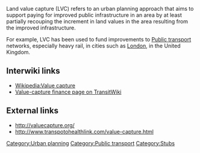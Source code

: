 Land value capture (LVC) refers to an urban planning approach that aims to support paying for improved public infrastructure in an area by at least partially recouping the increment in land values in the area resulting from the improved infrastructure.

For example, LVC has been used to fund improvements to [[Public transport]] networks, especially heavy rail, in cities such as [[London]], in the United Kingdom.

== Interwiki links ==

* [[Wikipedia:Value capture]]
* [http://www.transitwiki.org/TransitWiki/index.php?title=Value-capture_finance Value-capture finance page on TransitWiki]

== External links ==

* http://valuecapture.org/
* http://www.transpotohealthlink.com/value-capture.html

[[Category:Urban planning]]
[[Category:Public transport]]
[[Category:Stubs]]
